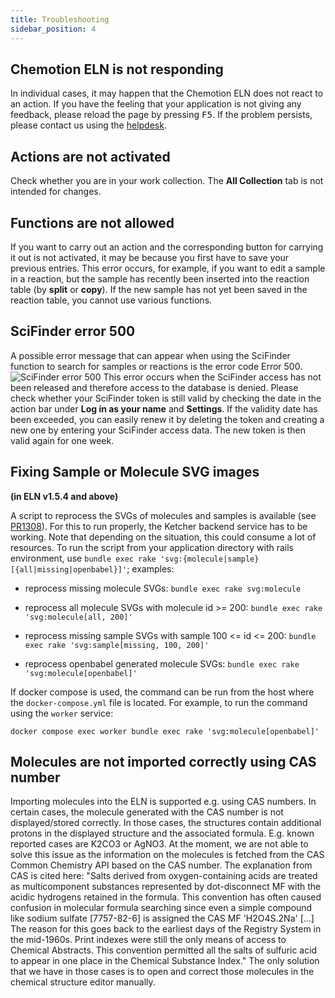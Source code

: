 ```yaml
---
title: Troubleshooting
sidebar_position: 4
---
```


## Chemotion ELN is not responding

In individual cases, it may happen that the Chemotion ELN does not react to an action. If you have the feeling that your application is not giving any feedback, please reload the page by pressing <kbd>F5</kbd>. If the problem persists, please contact us using the [helpdesk](/helpdesk).

## Actions are not activated

Check whether you are in your work collection. The **All Collection** tab is not intended for changes.

## Functions are not allowed

If you want to carry out an action and the corresponding button for carrying it out is not activated, it may be because you first have to save your previous entries. This error occurs, for example, if you want to edit a sample in a reaction, but the sample has recently been inserted into the reaction table (by **split** or **copy**). If the new sample has not yet been saved in the reaction table, you cannot use various functions.

## SciFinder error 500

A possible error message that can appear when using the SciFinder function to search for samples or reactions is the error code Error 500.
![SciFinder error 500](/img/scifinder_error_500.png)
This error occurs when the SciFinder access has not been released and therefore access to the database is denied. Please check whether your SciFinder token is still valid by checking the date in the action bar under **Log in as your name** and **Settings**. If the validity date has been exceeded, you can easily renew it by deleting the token and creating a new one by entering your SciFinder access data. The new token is then valid again for one week.

## Fixing Sample or Molecule SVG images

**(in ELN v1.5.4 and above)**

A script to reprocess the SVGs of molecules and samples is available (see [PR1308](https://github.com/ComPlat/chemotion_ELN/pull/1308/commits/868477dc91cec99b689db2ac93106d04ce8dd694)). For this to run properly, the Ketcher backend service has to be working. Note that depending on the situation, this could consume a lot of resources.
To run the script from your application directory with rails environment, use `bundle exec rake 'svg:{molecule|sample}[{all|missing|openbabel}]'`;
examples:

- reprocess missing molecule SVGs: `bundle exec rake svg:molecule`

- reprocess all molecule SVGs with molecule id &gt;= 200: `bundle exec rake 'svg:molecule[all, 200]'`

- reprocess missing sample SVGs with sample 100 &lt;= id &lt;= 200: `bundle exec rake 'svg:sample[missing, 100, 200]'`

- reprocess openbabel generated molecule SVGs: `bundle exec rake 'svg:molecule[openbabel]'`

If docker compose is used, the command can be run from the host where the `docker-compose.yml` file is located. For example, to run the command using the `worker` service:

```
docker compose exec worker bundle exec rake 'svg:molecule[openbabel]'
```

## Molecules are not imported correctly using CAS number

Importing molecules into the ELN is supported e.g. using CAS numbers. In certain cases, the molecule generated with the CAS number is not displayed/stored correctly. In those cases, the structures contain additional protons in the displayed structure and the associated formula. E.g. known reported cases are K2CO3 or AgNO3. At the moment, we are not able to solve this issue as the information on the molecules is fetched from the CAS Common Chemistry API based on the CAS number. The explanation from CAS is cited here: 
"Salts derived from oxygen-containing acids are treated as multicomponent substances represented by dot-disconnect MF with the acidic hydrogens retained in the formula. This convention has often caused confusion in molecular formula searching since even a simple compound like sodium sulfate [7757-82-6] is assigned the CAS MF 'H2O4S.2Na' [...] The reason for this goes back to the earliest days of the Registry System in the mid-1960s. Print indexes were still the only means of access to Chemical Abstracts. This convention permitted all the salts of sulfuric acid to appear in one place in the Chemical Substance Index."
The only solution that we have in those cases is to open and correct those molecules in the chemical structure editor manually. 

